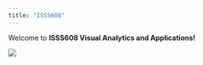 ```yaml
---
title: "ISSS608"
---
```


Welcome to **ISSS608 Visual Analytics and Applications!**

![](images/DALL·E%202025-01-11%2011.30.03%20-%20A%20realistic%20depiction%20of%20a%20data%20analyst%20working%20with%20R%20programming%20software%20on%20a%20desktop.%20The%20scene%20features%20a%20modern%20workspace%20with%20a%20dual-monitor%20se.webp)
